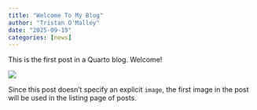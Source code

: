 ```yaml
---
title: "Welcome To My Blog"
author: "Tristan O'Malley"
date: "2025-09-19"
categories: [news]
---
```


This is the first post in a Quarto blog. Welcome!

![](thumbnail.jpg)

Since this post doesn't specify an explicit `image`, the first image in the post will be used in the listing page of posts.
